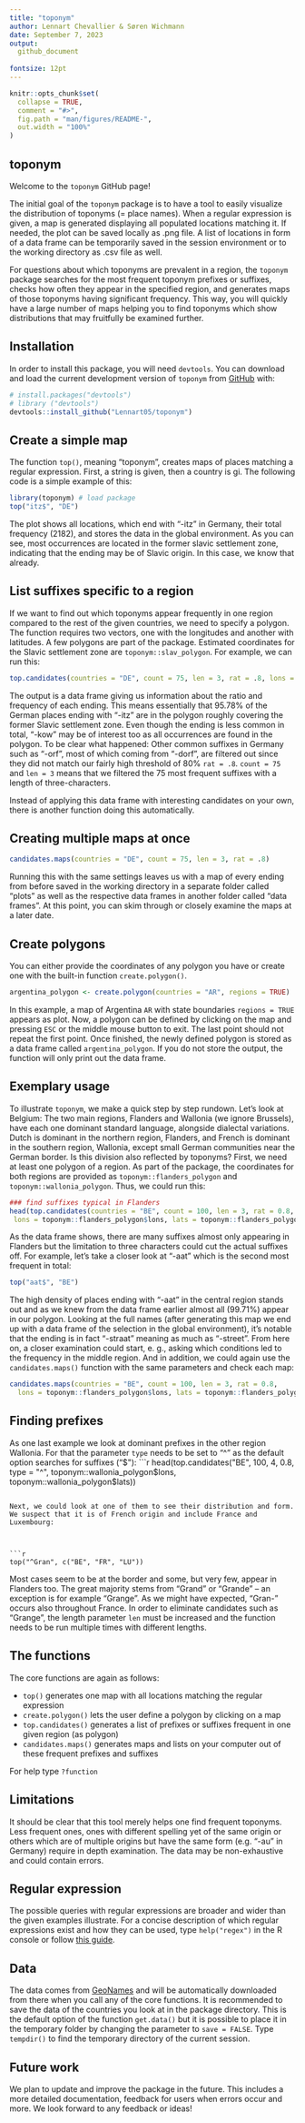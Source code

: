```yaml
---
title: "toponym"
author: Lennart Chevallier & Søren Wichmann
date: September 7, 2023
output:
  github_document
  
fontsize: 12pt
---
```


<!-- README.md is generated from README.Rmd. Please edit that file -->

```r
knitr::opts_chunk$set(
  collapse = TRUE,
  comment = "#>",
  fig.path = "man/figures/README-",
  out.width = "100%"
)
```

## toponym

<!-- badges: start -->
<!-- badges: end -->

Welcome to the `toponym` GitHub page!

The initial goal of the `toponym` package is to have a tool to easily visualize the distribution of toponyms (= place names). When a regular expression is given, a map is generated displaying all populated locations matching it. If needed, the plot can be saved locally as .png file. A list of locations in form of a data frame can be temporarily saved in the session environment or to the working directory as .csv file as well.

For questions about which toponyms are prevalent in a region, the `toponym` package searches for the most frequent toponym prefixes or suffixes, checks how often they appear in the specified region, and generates maps of those toponyms having significant frequency. This way, you will quickly have a large number of maps helping you to find toponyms which show distributions that may fruitfully be examined further.

## Installation
In order to install this package, you will need `devtools`. You can download and load the current development version of `toponym` from [GitHub](https://github.com/Lennart05/toponym) with:

``` r
# install.packages("devtools")
# library ("devtools")
devtools::install_github("Lennart05/toponym")
```

## Create a simple map

The function `top()`, meaning "toponym", creates maps of places matching a regular expression. First, a string is given, then a country is gi. The following code is a simple example of this:

```r
library(toponym) # load package
top("itz$", "DE") 

```

The plot shows all locations, which end with "-itz" in Germany, their total frequency (2182), and stores the data in the global environment. As you can see, most occurrences are located in the former slavic settlement zone, indicating that the ending may be of Slavic origin. In this case, we know that already.

## List suffixes specific to a region

If we want to find out which toponyms appear frequently in one region compared to the rest of the given countries, we need to specify a polygon. The function requires two vectors, one with the longitudes and another with latitudes. A few polygons are part of the package. Estimated coordinates for the Slavic settlement zone are `toponym::slav_polygon`. For example, we can run this:

```r
top.candidates(countries = "DE", count = 75, len = 3, rat = .8, lons = toponym::slav_polygon$lons, lats = toponym::slav_polygon$lats)
```
The output is a data frame giving us information about the ratio and frequency of each ending. This means essentially that 95.78% of the German places ending with "-itz" are in the polygon roughly covering the former Slavic settlement zone. Even though the ending is less common in total, "-kow" may be of interest too as all occurrences are found in the polygon. To be clear what happened: Other common suffixes in Germany such as "-orf", most of which coming from "-dorf", are filtered out since they did not match our fairly high threshold of 80% `rat = .8`. `count = 75` and `len = 3` means that we filtered the 75 most frequent suffixes with a length of three-characters. 

Instead of applying this data frame with interesting candidates on your own, there is another function doing this automatically. 

## Creating multiple maps at once

```r
candidates.maps(countries = "DE", count = 75, len = 3, rat = .8)
```

Running this with the same settings leaves us with a map of every ending from before saved in the working directory in a separate folder called "plots" as well as the respective data frames in another folder called "data frames". At this point, you can skim through or closely examine the maps at a later date.

## Create polygons

You can either provide the coordinates of any polygon you have or create one with the built-in function `create.polygon()`. 
```r
argentina_polygon <- create.polygon(countries = "AR", regions = TRUE)
```
In this example, a map of Argentina `AR` with state boundaries `regions = TRUE` appears as plot. Now, a polygon can be defined by clicking on the map and pressing `ESC` or the middle mouse button to exit. The last point should not repeat the first point. Once finished, the newly defined polygon is stored as a data frame called `argentina_polygon`. If you do not store the output, the function will only print out the data frame.

## Exemplary usage
To illustrate `toponym`, we make a quick step by step rundown. Let's look at Belgium: The two main regions, Flanders and Wallonia (we ignore Brussels), have each one dominant standard language, alongside dialectal variations. Dutch is dominant in the northern region, Flanders, and French is dominant in the southern region, Wallonia, except small German communities near the German border. Is this division also reflected by toponyms? 
First, we need at least one polygon of a region. As part of the package, the coordinates for both regions are provided as `toponym::flanders_polygon` and `toponym::wallonia_polygon`. Thus, we could run this:
```r
### find suffixes typical in Flanders
head(top.candidates(countries = "BE", count = 100, len = 3, rat = 0.8,
 lons = toponym::flanders_polygon$lons, lats = toponym::flanders_polygon$lats))

```
As the data frame shows, there are many suffixes almost only appearing in Flanders but the limitation to three characters could cut the actual suffixes off. For example, let's take a closer look at "-aat" which is the second most frequent in total:
```r
top("aat$", "BE")

```
The high density of places ending with "-aat" in the central region stands out and as we knew from the data frame earlier almost all (99.71%) appear in our polygon. Looking at the full names (after generating this map we end up with a data frame of the selection in the global environment), it's notable that the ending is in fact "-straat" meaning as much as "-street". From here on, a closer examination could start, e. g., asking which conditions led to the frequency in the middle region. And in addition, we could again use the `candidates.maps()` function with the same parameters and check each map:

```r
candidates.maps(countries = "BE", count = 100, len = 3, rat = 0.8, 
  lons = toponym::flanders_polygon$lons, lats = toponym::flanders_polygon$lats)
```
## Finding prefixes
As one last example we look at dominant prefixes in the other region Wallonia. For that the parameter `type` needs to be set to "^" as the default option searches for suffixes ("$"):
```r
head(top.candidates("BE", 100, 4, 0.8, type = "^", 
  toponym::wallonia_polygon$lons, toponym::wallonia_polygon$lats))

```

Next, we could look at one of them to see their distribution and form. We suspect that it is of French origin and include France and Luxembourg:



```r

top("^Gran", c("BE", "FR", "LU"))

```
Most cases seem to be at the border and some, but very few, appear in Flanders too. The great majority stems from "Grand" or "Grande" -- an exception is for example "Grange". As we might have expected, "Gran-" occurs also throughout France. In order to eliminate candidates such as "Grange", the length parameter `len` must be increased and the function needs to be run multiple times with different lengths. 



## The functions
The core functions are again as follows:

* `top()` generates one map with all locations matching the regular expression 
* `create.polygon()` lets the user define a polygon by clicking on a map
* `top.candidates()` generates a list of prefixes or suffixes frequent in one given region (as polygon)
* `candidates.maps()` generates maps and lists on your computer out of these frequent prefixes and suffixes

For help type `?function` 

## Limitations

It should be clear that this tool merely helps one find frequent toponyms. Less frequent ones, ones with different spelling yet of the same origin or others which are of multiple origins but have the same form (e.g. "-au" in Germany) require in depth examination. The data may be non-exhaustive and could contain errors.


## Regular expression

The possible queries with regular expressions are broader and wider than the given examples illustrate. For a concise description of which regular expressions exist and how they can be used, type `help("regex")` in the R console or follow [this guide](https://cran.r-project.org/web/packages/stringr/vignettes/regular-expressions.html).

## Data

The data comes from [GeoNames](https://www.geonames.org/) and will be automatically downloaded from there when you call any of the core functions. It is recommended to save the data of the countries you look at in the package directory. This is the default option of the function `get.data()` but it is possible to place it in the temporary folder by changing the parameter to `save = FALSE`. Type `tempdir()` to find the temporary directory of the current session.

## Future work

We plan to update and improve the package in the future. This includes a more detailed documentation, feedback for users when errors occur and more. We look forward to any feedback or ideas!


